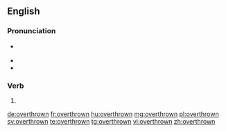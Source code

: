 ==English==

===Pronunciation===
* {{a|US}} {{IPA|/oʊ.vɚ.θɹoʊn/|lang=en}}
* {{audio|En-us-overthrown.ogg|Audio (US)|lang=en}}
* {{rhymes|əʊn|lang=en}}

===Verb===
{{head|en|past participle}}

# {{past participle of|overthrow|lang=en|nocat=1}}

[[de:overthrown]]
[[fr:overthrown]]
[[hu:overthrown]]
[[mg:overthrown]]
[[pl:overthrown]]
[[sv:overthrown]]
[[te:overthrown]]
[[tg:overthrown]]
[[vi:overthrown]]
[[zh:overthrown]]